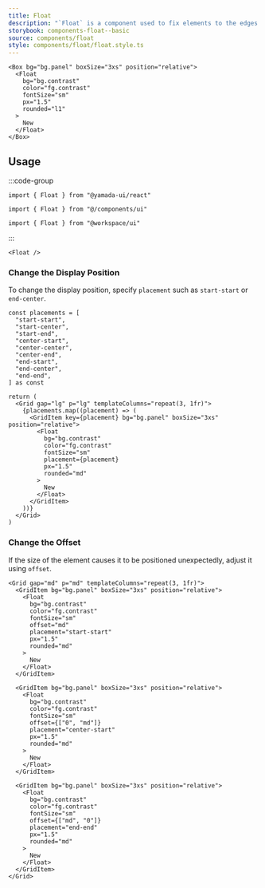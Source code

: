 ```yaml
---
title: Float
description: "`Float` is a component used to fix elements to the edges of a container."
storybook: components-float--basic
source: components/float
style: components/float/float.style.ts
---
```


```tsx preview
<Box bg="bg.panel" boxSize="3xs" position="relative">
  <Float
    bg="bg.contrast"
    color="fg.contrast"
    fontSize="sm"
    px="1.5"
    rounded="l1"
  >
    New
  </Float>
</Box>
```

## Usage

:::code-group

```tsx [package]
import { Float } from "@yamada-ui/react"
```

```tsx [alias]
import { Float } from "@/components/ui"
```

```tsx [monorepo]
import { Float } from "@workspace/ui"
```

:::

```tsx
<Float />
```

### Change the Display Position

To change the display position, specify `placement` such as `start-start` or `end-center`.

```tsx preview functional
const placements = [
  "start-start",
  "start-center",
  "start-end",
  "center-start",
  "center-center",
  "center-end",
  "end-start",
  "end-center",
  "end-end",
] as const

return (
  <Grid gap="lg" p="lg" templateColumns="repeat(3, 1fr)">
    {placements.map((placement) => (
      <GridItem key={placement} bg="bg.panel" boxSize="3xs" position="relative">
        <Float
          bg="bg.contrast"
          color="fg.contrast"
          fontSize="sm"
          placement={placement}
          px="1.5"
          rounded="md"
        >
          New
        </Float>
      </GridItem>
    ))}
  </Grid>
)
```

### Change the Offset

If the size of the element causes it to be positioned unexpectedly, adjust it using `offset`.

```tsx preview
<Grid gap="md" p="md" templateColumns="repeat(3, 1fr)">
  <GridItem bg="bg.panel" boxSize="3xs" position="relative">
    <Float
      bg="bg.contrast"
      color="fg.contrast"
      fontSize="sm"
      offset="md"
      placement="start-start"
      px="1.5"
      rounded="md"
    >
      New
    </Float>
  </GridItem>

  <GridItem bg="bg.panel" boxSize="3xs" position="relative">
    <Float
      bg="bg.contrast"
      color="fg.contrast"
      fontSize="sm"
      offset={["0", "md"]}
      placement="center-start"
      px="1.5"
      rounded="md"
    >
      New
    </Float>
  </GridItem>

  <GridItem bg="bg.panel" boxSize="3xs" position="relative">
    <Float
      bg="bg.contrast"
      color="fg.contrast"
      fontSize="sm"
      offset={["md", "0"]}
      placement="end-end"
      px="1.5"
      rounded="md"
    >
      New
    </Float>
  </GridItem>
</Grid>
```
